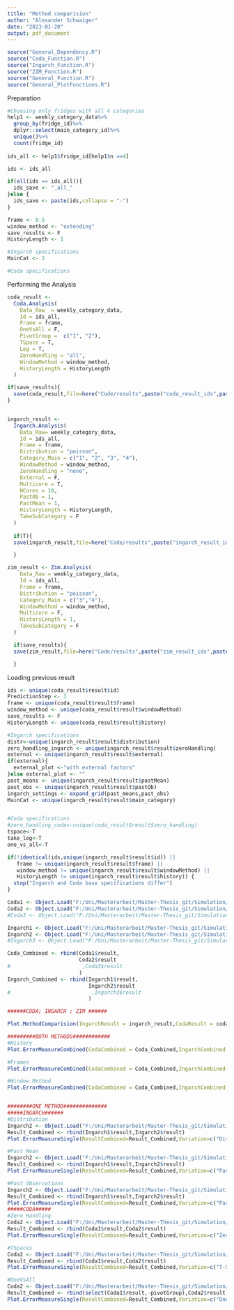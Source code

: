 ```yaml
---
title: "Method comparision"
author: "Alexander Schwaiger"
date: "2023-01-20"
output: pdf_document
---
```

```r
source("General_Dependency.R")
source("Coda_Function.R") 
source("Ingarch_Function.R")
source("ZIM_Function.R")
source("General_Function.R")
source("General_PlotFunctions.R")
```

Preparation
```r

#Choosing only fridges with all 4 categories
help1 <- weekly_category_data%>%
  group_by(fridge_id)%>%
  dplyr::select(main_category_id)%>%
  unique()%>%
  count(fridge_id)
  
ids_all <- help1$fridge_id[help1$n ==4]

ids <- ids_all

if(all(ids == ids_all)){
  ids_save <- "_all_"
}else {
  ids_save <- paste(ids,collapse = "-")
}

frame <- 0.5
window_method <- "extending"
save_results <- F
HistoryLength <- 1

#Ingarch specifications
MainCat <- 2

#Coda specifications

```


Performing the Analysis
```r
coda_result <-
  Coda.Analysis(
    Data_Raw  = weekly_category_data,
    Id = ids_all,
    Frame = frame,
    OneVsAll = F,
    PivotGroup =  c("1", "2"),
    TSpace = T,
    Log = T,
    ZeroHandling = "all",
    WindowMethod = window_method,
    HistoryLength = HistoryLength
  )

if(save_results){
  save(coda_result,file=here("Code/results",paste("coda_result_ids",paste(ids_save,collapse="-"),"no_ova",".RData",sep="")))
}


ingarch_result <-
  Ingarch.Analysis(
    Data_Raw= weekly_category_data,
    Id = ids_all,
    Frame = frame,
    Distribution = "poisson",
    Category_Main = c("1", "2", "3", "4"),
    WindowMethod = window_method,
    ZeroHandling = "none",
    External = F,
    Multicore = T,
    NCores = 10,
    PastOb = 1,
    PastMean = 1,
    HistoryLength = HistoryLength,
    TakeSubCategory = F
  )
  
  if(T){
  save(ingarch_result,file=here("Code/results",paste("ingarch_result_ids",paste(ids_save,collapse="-"),"fixed",".RData",sep="")))

  }

zim_result <- Zim.Analysis(
    Data_Raw = weekly_category_data,
    Id = ids_all,
    Frame = frame,
    Distribution = "poisson",
    Category_Main = c("3","4"),
    WindowMethod = window_method,
    Multicore = F,
    HistoryLength = 1,
    TakeSubCategory = F
  )

  if(save_results){
  save(zim_result,file=here("Code/results",paste("zim_result_ids",paste(ids_save,collapse="-"),".RData",sep="")))

  }
```

Loading previous result
```r
ids <- unique(coda_result$result$id)
PredictionStep <- 1
frame <- unique(coda_result$result$frame)
window_method <- unique(coda_result$result$windowMethod)
save_results <- F
HistoryLength <- unique(coda_result$result$history)

#Ingarch specifications
distr<-unique(ingarch_result$result$distribution)
zero_handling_ingarch <- unique(ingarch_result$result$zeroHandling)
external <- unique(ingarch_result$result$external)
if(external){
  external_plot <-"with external factors"
}else external_plot <- ""
past_means <- unique(ingarch_result$result$pastMean)
past_obs <- unique(ingarch_result$result$pastOb)
ingarch_settings <- expand_grid(past_means,past_obs)
MainCat <- unique(ingarch_result$result$main_category)


#Coda specifications
#zero_handling_coda<-unique(coda_result$result$zero_handling)
tspace<-T
take_log<-T
one_vs_all<-T

if(!identical(ids,unique(ingarch_result$result$id)) || 
   frame != unique(ingarch_result$result$frame) ||
   window_method != unique(ingarch_result$result$windowMethod) ||
   HistoryLength != unique(ingarch_result$result$history)) {
  stop("Ingarch and Coda base specifications differ")
}
```


```r
Coda1 <- Object.Load("F:/Uni/Masterarbeit/Master-Thesis_git/Simulation/Code/results/coda_result_ids_all_.RData")
Coda2 <- Object.Load("F:/Uni/Masterarbeit/Master-Thesis_git/Simulation/Code/results/coda_result_ids_all_no_ova.RData")
#Coda3 <- Object.Load("F:/Uni/Masterarbeit/Master-Thesis_git/Simulation/Code/results/coda_result_ids_all_frame07.RData")

Ingarch1 <- Object.Load("F:/Uni/Masterarbeit/Master-Thesis_git/Simulation/Code/results/ingarch_result_ids_all_.RData")
Ingarch2 <- Object.Load("F:/Uni/Masterarbeit/Master-Thesis_git/Simulation/Code/results/ingarch_result_ids_all__nbinom.RData")
#Ingarch3 <- Object.Load("F:/Uni/Masterarbeit/Master-Thesis_git/Simulation/Code/results/ingarch_result_ids_all_frame07.RData")

Coda_Combined <- rbind(Coda1$result,
                       Coda2$result
#                       ,Coda3$result
                       )
Ingarch_Combined <- rbind(Ingarch1$result,
                          Ingarch2$result
#                          ,Ingarch3$result
                          )

######CODA; INGARCH ; ZIM ######

Plot.MethodComparision(IngarchResult = ingarch_result,CodaResult = coda_result,ZimResult = zim_result)

#########BOTH METHODS############
#History
Plot.ErrorMeasureCombined(CodaCombined = Coda_Combined,IngarchCombined = Ingarch_Combined,Values=c("0.5","1"),Split=F,Variation = "history",LabelNames = c("0.5"="h=0.5","1"="h=1")

#Frames
Plot.ErrorMeasureCombined(CodaCombined = Coda_Combined,IngarchCombined = Ingarch_Combined,Values=c("0.3","0.5","0.7"),Split=F,Variation = "frame",LabelNames = c("0.3"="w=0.3","0.5"="w=0.5","0.7"="w=0.7"))

#Window Method
Plot.ErrorMeasureCombined(CodaCombined = Coda_Combined,IngarchCombined = Ingarch_Combined,Values=c("fixed","extending"),Split=F,Variation = "windowMethod",LabelNames = c("fixed"="Fixed","extending"="Extending"))


########ONE METHOD##############
#####INGARCH######
#Distribution
Ingarch2 <- Object.Load("F:/Uni/Masterarbeit/Master-Thesis_git/Simulation/Code/results/ingarch_result_ids_all__nbinom.RData")
Result_Combined <- rbind(Ingarch1$result,Ingarch2$result)
Plot.ErrorMeasureSingle(ResultCombined=Result_Combined,Variation=c("Distribution"="distribution"),LabelNames=c("Poisson","Negativ Binomial"),Split=F,Category = c(1,2,3,4),Values = c("poisson","nbinom"))

#Past Mean
Ingarch2 <- Object.Load("F:/Uni/Masterarbeit/Master-Thesis_git/Simulation/Code/results/ingarch_result_ids_all_pm2.RData")
Result_Combined <- rbind(Ingarch1$result,Ingarch2$result)
Plot.ErrorMeasureSingle(ResultCombined=Result_Combined,Variation=c("Past Means"="pastMean"),LabelNames=c("1","2"),Split=F,Category = c(1,2,3,4),Values = c("1","2"))

#Past Observations
Ingarch2 <- Object.Load("F:/Uni/Masterarbeit/Master-Thesis_git/Simulation/Code/results/ingarch_result_ids_all_po2.RData")
Result_Combined <- rbind(Ingarch1$result,Ingarch2$result)
Plot.ErrorMeasureSingle(ResultCombined=Result_Combined,Variation=c("Past Observations"="pastOb"),LabelNames=c("1","2"),Split=F,Category = c(1,2,3,4),Values = c("1","2"))
#####CODA#####
#Zero Handling
Coda2 <- Object.Load("F:/Uni/Masterarbeit/Master-Thesis_git/Simulation/Code/results/coda_result_ids_all_zeros_only.RData")
Result_Combined <- rbind(Coda1$result,Coda2$result)
Plot.ErrorMeasureSingle(ResultCombined=Result_Combined,Variation=c("Zero handling"="zeroHandling"),LabelNames=c("All","Zeros Only"),Split=F,Category = c(1,2,3,4),Values = c("all","zeros_only"))

#TSpaces
Coda2 <- Object.Load("F:/Uni/Masterarbeit/Master-Thesis_git/Simulation/Code/results/coda_result_ids_all_no_Tspace.RData")
Result_Combined <- rbind(Coda1$result,Coda2$result)
Plot.ErrorMeasureSingle(ResultCombined=Result_Combined,Variation=c("T-Space"="tSpace"),LabelNames=c("T-Space","No T-Space"),Split=F,Category = c(1,2,3,4),Values = c(TRUE,FALSE))

#OneVsAll
Coda2 <- Object.Load("F:/Uni/Masterarbeit/Master-Thesis_git/Simulation/Code/results/coda_result_ids_all_no_ova.RData")
Result_Combined <- rbind(select(Coda1$result,-pivotGroup),Coda2$result)
Plot.ErrorMeasureSingle(ResultCombined=Result_Combined,Variation=c("One-vs-All"="oneVsAll"),LabelNames=c("Used","Not Used"),Split=F,Category = c(1,2),Values = c(TRUE,FALSE))
```

